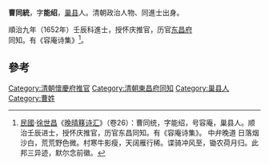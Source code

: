 '''曹同統'''，字'''能绍'''，[[巢县|巢县]]人。清朝政治人物、同進士出身。

順治九年（1652年）壬辰科進士，授怀庆推官，历官[[东昌府|东昌府]]同知。有《容庵诗集》<ref>[[中華民國|民國]]·[[徐世昌|徐世昌]]《[[晚晴簃诗汇|晚晴簃诗汇]]》（卷26）：曹同统，字能绍，号容庵，巢县人。顺治壬辰进士，授怀庆推官，历官东昌同知。有《容庵诗集》。 中弁晚道 日落烟沙白，荒荒野色微。村寒牛影瘦，天阔雁行稀。谍骑冲风至，锄农荷月归。此邦三异迹，默尔念前徽。</ref>。

==參考==
{{reflist}}
{{清朝人物小作品}}
{{順治九年壬辰科殿試金榜}}
{{DEFAULTSORT:Cao曹}}
[[Category:清朝懷慶府推官|Category:清朝懷慶府推官]]
[[Category:清朝東昌府同知|Category:清朝東昌府同知]]
[[Category:巢县人|Category:巢县人]]
[[Category:曹姓|Category:曹姓]]